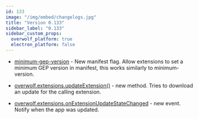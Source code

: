 ```yaml
---
id: 133
image: "/img/embed/changelogs.jpg"
title: "Version 0.133"
sidebar_label: "0.133"
sidebar_custom_props:
  overwolf_platform: true
  electron_platform: false
---
```


* [minimum-gep-version](/api/manifest#meta-minimum-gep) - New manifest flag. Allow extensions to set a minimum GEP version in manifest, this works similarly to minimum-version.

* [overwolf.extensions.updateExtension()](/api/extensions#updateextensioncallback) - new method. Tries to download an update for the calling extension.

* [overwolf.extensions.onExtensionUpdateStateChanged](/api/extensions#onextensionupdatestatechanged) - new event. Notify when the app was updated.

